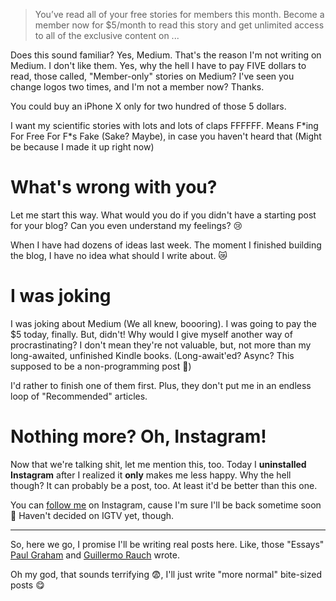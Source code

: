 > You’ve read all of your free stories for members this month. Become a member now for $5/month to read this story and get unlimited access to all of the exclusive content on ...

Does this sound familiar? Yes, Medium. That's the reason I'm not writing on Medium. I don't like them. Yes, why the hell I have to pay FIVE dollars to read, those called, "Member-only" stories on Medium? I've seen you change logos two times, and I'm not a member now? Thanks.

You could buy an iPhone X only for two hundred of those 5 dollars.

I want my scientific stories with lots and lots of claps FFFFFF. Means F\*ing For Free For F\*s Fake (Sake? Maybe), in case you haven't heard that (Might be because I made it up right now)

# What's wrong with you?

Let me start this way. What would you do if you didn't have a starting post for your blog? Can you even understand my feelings? 😢

When I have had dozens of ideas last week. The moment I finished building the blog, I have no idea what should I write about. 😿

# I was joking

I was joking about Medium (We all knew, boooring). I was going to pay the $5 today, finally. But, didn't! Why would I give myself another way of procrastinating? I don't mean they're not valuable, but, not more than my long-awaited, unfinished Kindle books. (Long-await'ed? Async? This supposed to be a non-programming post 🤭)

I'd rather to finish one of them first. Plus, they don't put me in an endless loop of "Recommended" articles.

# Nothing more? Oh, Instagram!

Now that we're talking shit, let me mention this, too. Today I **uninstalled Instagram** after I realized it **only** makes me less happy. Why the hell though? It can probably be a post, too. At least it'd be better than this one.

You can [follow me](https://www.instagram.com/m.rajbi/) on Instagram, cause I'm sure I'll be back sometime soon 🤪 Haven't decided on IGTV yet, though.

---

So, here we go, I promise I'll be writing real posts here. Like, those "Essays" [Paul Graham](http://paulgraham.com/articles.html) and [Guillermo Rauch](https://rauchg.com/essays) wrote.

Oh my god, that sounds terrifying 😨, I'll just write "more normal" bite-sized posts 😋
